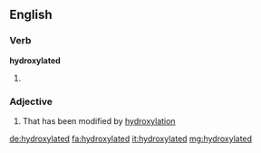 ==English==

===Verb===
'''hydroxylated'''

# {{en-past of|hydroxylate}}

===Adjective===
{{en-adj}}

# {{context|organic chemistry|lang=en}} That has been modified by [[hydroxylation]]

[[de:hydroxylated]]
[[fa:hydroxylated]]
[[it:hydroxylated]]
[[mg:hydroxylated]]